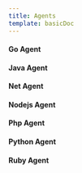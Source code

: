 ```yaml
---
title: Agents
template: basicDoc
---
```




#### Go Agent



#### Java Agent



#### Net Agent



#### Nodejs Agent



#### Php Agent



#### Python Agent



#### Ruby Agent

